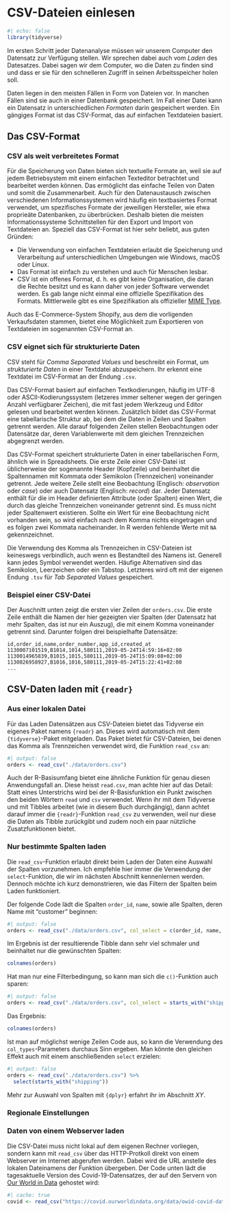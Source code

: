 # CSV-Dateien einlesen

```r
#| echo: false
library(tidyverse)
```


Im ersten Schritt jeder Datenanalyse müssen wir unserem Computer den Datensatz zur Verfügung stellen. Wir sprechen dabei auch vom *Laden* des Datesatzes. Dabei sagen wir dem Computer, wo die Daten zu finden sind und dass er sie für den schnelleren Zugriff in seinen Arbeitsspeicher holen soll.

Daten liegen in den meisten Fällen in Form von Dateien vor. In manchen Fällen sind sie auch in einer Datenbank gespeichert. Im Fall einer Datei kann ein Datensatz in unterschiedlichen *Formaten* darin gespeichert werden. Ein gängiges Format ist das CSV-Format, das auf einfachen Textdateien basiert.

## Das CSV-Format

### CSV als weit verbreitetes Format

Für die Speicherung von Daten bieten sich textuelle Formate an, weil sie auf jedem Betriebsystem mit einem einfachen Texteditor betrachtet und bearbeitet werden können. Das ermöglicht das einfache Teilen von Daten und somit die Zusammenarbeit. Auch für den Datenaustausch zwischen verschiedenen Informationssystemen wird häufig ein textbasiertes Format verwendet, um spezifisches Formate der jeweiligen Hersteller, wie etwa proprieäte Datenbanken, zu überbrücken. Deshalb bieten die meisten Informationssysteme Schnittstellen für den Export und Import von Textdateien an. Speziell das CSV-Format ist hier sehr beliebt, aus guten Gründen:

-   Die Verwendung von einfachen Textdateien erlaubt die Speicherung und Verarbeitung auf unterschiedlichen Umgebungen wie Windows, macOS oder Linux.
-   Das Format ist einfach zu verstehen und auch für Menschen lesbar.
-   CSV ist ein offenes Format, d. h. es gibt keine Organisation, die daran die Rechte besitzt und es kann daher von jeder Software verwendet werden. Es gab lange nicht einmal eine offizielle Spezifikation des Formats. Mittlerweile gibt es eine Spezifikation als offizieller [MIME Type](https://tools.ietf.org/html/rfc4180).

Auch das E-Commerce-System Shopify, aus dem die vorligenden Verkaufsdaten stammen, bietet eine Möglichkeit zum Exportieren von Textdateien im sogenannten CSV-Format an.

### CSV eignet sich für strukturierte Daten

CSV steht für *Comma Separated Values* und beschreibt ein Format, um *strukturierte Daten* in einer Textdatei abzuspeichern. Ihr erkennt eine Textdatei im CSV-Format an der Endung `.csv`.

Das CSV-Format basiert auf einfachen Textkodierungen, häufig im UTF-8 oder ASCII-Kodierungssystem (letzeres immer seltener wegen der geringen Anzahl verfügbarer Zeichen), die mit fast jedem Werkzeug und Editor gelesen und bearbeitet werden können. Zusätzlich bildet das CSV-Format eine tabellarische Struktur ab, bei dem die Daten in Zeilen und Spalten getrennt werden.  Alle darauf folgenden Zeilen stellen Beobachtungen oder Datensätze dar, deren Variablenwerte mit dem gleichen Trennzeichen abgegrenzt werden. 

Das CSV-Format speichert strukturierte Daten in einer tabellarischen Form, ähnlich wie in Spreadsheets. Die erste Zeile einer CSV-Datei ist üblicherweise der sogenannte Header (Kopfzeile) und beinhaltet die Spaltennamen mit Kommata oder Semikolon (Trennzeichen) voneinander getrennt. Jede weitere Zeile stellt eine Beobachtung (Englisch: *observation* oder *case*) oder auch Datensatz (Englisch: *record*) dar. Jeder Datensatz enthält für die im Header definierten Attribute (oder Spalten) einen Wert, die durch das gleiche Trennzeichen voneinander getrennt sind. Es muss nicht jeder Spaltenwert existieren. Sollte ein Wert für eine Beobachtung nicht vorhanden sein, so wird einfach nach dem Komma nichts eingetragen und es folgen zwei Kommata nacheinander. In R werden fehlende Werte mit `NA` gekennzeichnet.

Die Verwendung des Komma als Trennzeichen in CSV-Dateien ist keineswegs verbindlich, auch wenn es Bestandteil des Namens ist. Generell kann jedes Symbol verwendet werden. Häufige Alternativen sind das Semikolon, Leerzeichen oder ein Tabstop. Letzteres wird oft mit der eigenen Endung `.tsv` für *Tab Separated Values* gespeichert.

### Beispiel einer CSV-Datei

Der Auschnitt unten zeigt die ersten vier Zeilen der `orders.csv`. Die erste Zeile enthält die Namen der hier gezeigten vier Spalten (der Datensatz hat mehr Spalten, das ist nur ein Auszug), die mit einem Komma voneinander getrennt sind. Darunter folgen drei beispielhafte Datensätze:

```
id,order_id,name,order_number,app_id,created_at
1130007101519,B1014,1014,580111,2019-05-24T14:59:16+02:00
1130014965839,B1015,1015,580111,2019-05-24T15:09:08+02:00
1130026958927,B1016,1016,580111,2019-05-24T15:22:41+02:00
...
```

## CSV-Daten laden mit `{readr}`

### Aus einer lokalen Datei

Für das Laden Datensätzen aus CSV-Dateien bietet das Tidyverse ein eigenes Paket namens `{readr}` an. Dieses wird automatisch mit dem `{tidyverse}`-Paket mitgeladen. Das Paket bietet für CSV-Dateien, bei denen das Komma als Trennzeichen verwendet wird, die Funktion `read_csv` an: 

```r
#| output: false
orders <- read_csv("./data/orders.csv")
```

Auch der R-Basisumfang bietet eine ähnliche Funktion für genau diesen Anwendungsfall an. Diese heisst `read.csv`, man achte hier auf das Detail: Statt eines Unterstrichs wird bei der R-Basisfunktion ein Punkt zwischen den beiden Wörtern `read` und `csv` verwendet. Wenn ihr mit dem Tidyverse und mit Tibbles arbeitet (wie in diesem Buch durchgängig), dann achtet darauf immer die `{readr}`-Funktion `read_csv` zu verwenden, weil nur diese die Daten als Tibble zurückgibt und zudem noch ein paar nützliche Zusatzfunktionen bietet.

### Nur bestimmte Spalten laden

Die `read_csv`-Funktion erlaubt direkt beim Laden der Daten eine Auswahl der Spalten vorzunehmen. Ich empfehle hier immer die Verwendung der `select`-Funktion, die wir im nächsten Abschnitt kennenlernen werden. Dennoch möchte ich kurz demonstrieren, wie das Filtern der Spalten beim Laden funktioniert.

Der folgende Code lädt die Spalten `order_id`, `name`, sowie alle Spalten, deren Name mit "customer" beginnen:

```r
#| output: false
orders <- read_csv("./data/orders.csv", col_select = c(order_id, name, starts_with("customer")))
```

Im Ergebnis ist der resultierende Tibble dann sehr viel schmaler und beinhaltet nur die gewünschten Spalten:

```r
colnames(orders)
```


Hat man nur eine Filterbedingung, so kann man sich die `c()`-Funktion auch sparen:

```r
#| output: false
orders <- read_csv("./data/orders.csv", col_select = starts_with("shipping"))
```
Das Ergebnis: 

```r
colnames(orders)
```

Ist man auf möglichst wenige Zeilen Code aus, so kann die Verwendung des `col_types`-Parameters durchaus Sinn ergeben. Man könnte den gleichen Effekt auch mit einem anschließenden `select` erzielen:

```r
#| output: false
orders <- read_csv("./data/orders.csv") %>% 
  select(starts_with("shipping"))
```
Mehr zur Auswahl von Spalten mit `{dplyr}` erfahrt ihr im Abschnitt *XY*.

### Regionale Einstellungen


### Daten von einem Webserver laden

Die CSV-Datei muss nicht lokal auf dem eigenen Rechner vorliegen, sondern kann mit `read_csv` über das HTTP-Protkoll direkt von einem Webserver im Internet abgerufen werden. Dabei wird die URL anstelle des lokalen Dateinamens der Funktion übergeben. Der Code unten lädt die tagesaktuelle Version des Covid-19-Datensatzes, der auf den Servern von [Our World in Data](https://ourworldindata.org/) gehostet wird:

```r
#| cache: true
covid <- read_csv("https://covid.ourworldindata.org/data/owid-covid-data.csv")

```

